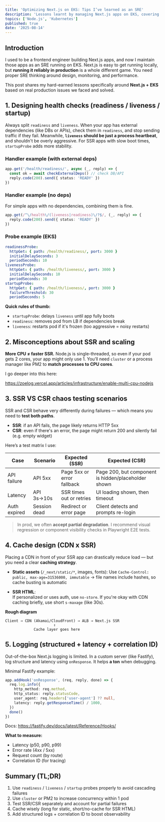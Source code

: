```yaml
---
title: 'Optimizing Next.js on EKS: Tips I’ve learned as an SRE'
description: 'Lessons learnt by managing Next.js apps on EKS, covering health checks, scaling, caching, and logging.'
topics: ['Node.js', 'Kubernetes']
published: true
date: '2025-08-14'
---
```


## Introduction

I used to be a frontend engineer building Next.js apps, and now I maintain those apps as an SRE running on EKS.
Next.js is easy to get running locally, but **running it reliably in production** is a whole different game. You need proper SRE thinking around design, monitoring, and performance.

This post shares my hard-earned lessons specifically around **Next.js + EKS** based on real production issues we faced and solved.

## 1. Designing health checks (readiness / liveness / startup)

Always split `readiness` and `liveness`.
When your app has external dependencies (like DBs or APIs), check them in `readiness`, and stop sending traffic if they fail. Meanwhile, **`liveness` should be just a process heartbeat**, and shouldn't be overly aggressive. For SSR apps with slow boot times, `startupProbe` adds more stability.

### Handler example (with external deps)

```ts
app.get('/health/readiness/', async (_, reply) => {
  const ok = await checkExternalDeps() // check DB/API
  reply.code(200).send({ status: 'READY' })
})
```

### Handler example (no deps)

For simple apps with no dependencies, combining them is fine.

```ts
app.get(/^\/health\/(liveness|readiness)\/?$/, (_, reply) => {
  reply.code(200).send({ status: 'READY' })
})
```

### Probe example (EKS)

```yaml
readinessProbe:
  httpGet: { path: /health/readiness/, port: 3000 }
  initialDelaySeconds: 3
  periodSeconds: 10
livenessProbe:
  httpGet: { path: /health/liveness/, port: 3000 }
  initialDelaySeconds: 10
  periodSeconds: 30
startupProbe:
  httpGet: { path: /health/liveness/, port: 3000 }
  failureThreshold: 30
  periodSeconds: 5
```

**Quick rules of thumb:**

- `startupProbe`: delays `liveness` until app fully boots
- `readiness`: removes pod from LB if dependencies break
- `liveness`: restarts pod if it's frozen (too aggressive = noisy restarts)

## 2. Misconceptions about SSR and scaling

**More CPU ≠ faster SSR.**
Node.js is single-threaded, so even if your pod gets 2 cores, your app might only use 1. You’ll need `cluster` or a process manager like PM2 to **match processes to CPU cores**.

I go deeper into this here:

https://zoelog.vercel.app/articles/infrastructure/enable-multi-cpu-nodejs

## 3. SSR VS CSR chaos testing scenarios

SSR and CSR behave very differently during failures — which means you need to **test both paths**.

- **SSR**: if an API fails, the page likely returns HTTP 5xx
- **CSR**: even if there's an error, the page might return 200 and silently fail (e.g. empty widget)

Here’s a test matrix I use:

| Case         | Scenario     | Expected (SSR)             | Expected (CSR)                                      |
| ------------ | ------------ | -------------------------- | --------------------------------------------------- |
| API failure  | API 5xx      | Page 5xx or error fallback | Page 200, but component is hidden/placeholder shown |
| Latency      | API 3s→10s   | SSR times out or retries   | UI loading shown, then timeout                      |
| Auth expired | Session dead | Redirect or error page     | Client detects and prompts re-login                 |

> In prod, we often **accept partial degradation**. I recommend visual regression or component visibility checks in Playwright E2E tests.

## 4. Cache design (CDN x SSR)

Placing a CDN in front of your SSR app can drastically reduce load — but you need a clear **caching strategy**.

- **Static assets** (`/_next/static/*`, images, fonts):
  Use `Cache-Control: public, max-age=31536000, immutable`
  → file names include hashes, so cache busting is automatic

- **SSR HTML**:  
  If personalized or uses auth, use `no-store`.
  If you're okay with CDN caching briefly, use short `s-maxage` (like 30s).

**Rough diagram**

```
Client → CDN (Akamai/CloudFront) → ALB → Next.js SSR
                      ↑
             Cache layer goes here
```

## 5. Logging (structured + latency + correlation ID)

Out-of-the-box Next.js logging is limited.
In a custom server (like Fastify), log structure and latency using `onResponse`. It helps **a ton** when debugging.

Minimal Fastify example:

```ts
app.addHook('onResponse', (req, reply, done) => {
  req.log.info({
    http_method: req.method,
    http_status: reply.statusCode,
    user_agent: req.headers['user-agent'] ?? null,
    latency: reply.getResponseTime() / 1000,
  })
  done()
})
```

Docs: https://fastify.dev/docs/latest/Reference/Hooks/

**What to measure:**

- Latency (p50, p90, p99)
- Error rate (4xx / 5xx)
- Request count (by route)
- Correlation ID (for tracing)

## Summary (TL;DR)

1. Use `readiness` / `liveness` / `startup` probes properly to avoid cascading failures
2. Use `cluster` or PM2 to increase concurrency within 1 pod
3. Test SSR/CSR separately and account for partial failures
4. Cache wisely (long for static, short/no-cache for SSR HTML)
5. Add structured logs + correlation ID to boost observability
